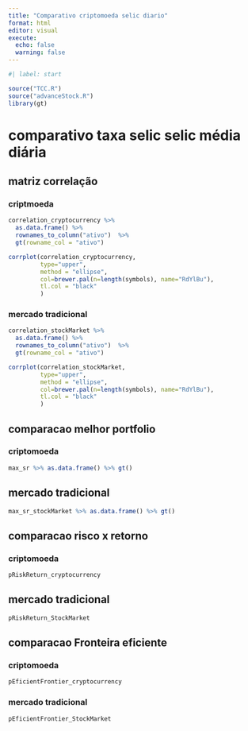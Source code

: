 ```yaml
---
title: "Comparativo criptomoeda selic diario"
format: html
editor: visual
execute: 
  echo: false
  warning: false
---
```


```r
#| label: start

source("TCC.R")
source("advanceStock.R")
library(gt)

```

# comparativo taxa selic selic média diária 


## matriz correlação

### criptmoeda

```r

correlation_cryptocurrency %>% 
  as.data.frame() %>% 
  rownames_to_column("ativo")  %>% 
  gt(rowname_col = "ativo")

corrplot(correlation_cryptocurrency, 
         type="upper", 
         method = "ellipse",
         col=brewer.pal(n=length(symbols), name="RdYlBu"),
         tl.col = "black"
         )

```


### mercado tradicional

```r

correlation_stockMarket %>% 
  as.data.frame() %>% 
  rownames_to_column("ativo")  %>% 
  gt(rowname_col = "ativo")

corrplot(correlation_stockMarket, 
         type="upper", 
         method = "ellipse",
         col=brewer.pal(n=length(symbols), name="RdYlBu"),
         tl.col = "black"
         )

```




## comparacao melhor portfolio

### criptomoeda

```r
max_sr %>% as.data.frame() %>% gt()
```

## mercado tradicional

```r
max_sr_stockMarket %>% as.data.frame() %>% gt()
```




## comparacao risco x retorno

### criptomoeda

```r
pRiskReturn_cryptocurrency
```

## mercado tradicional

```r
pRiskReturn_StockMarket
```



## comparacao Fronteira eficiente

### criptomoeda

```r
pEficientFrontier_cryptocurrency
```

### mercado tradicional

```r
pEficientFrontier_StockMarket
```

